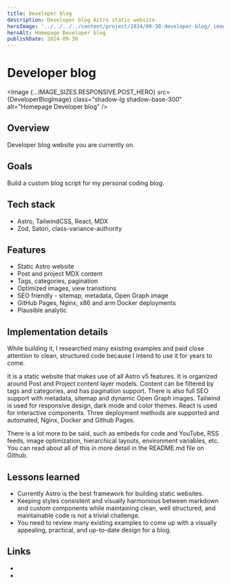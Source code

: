 ```yaml
---
title: Developer blog
description: Developer blog Astro static website. 
heroImage: '../../../../content/project/2024/09-30-developer-blog/_images/developer-blog.png'
heroAlt: Homepage Developer blog
publishDate: 2024-09-30
---
```



# Developer blog

<Image {...IMAGE_SIZES.RESPONSIVE.POST_HERO} src={DeveloperBlogImage} class="shadow-lg shadow-base-300" alt="Homepage Developer blog" />

## Overview

Developer blog website you are currently on.

## Goals

Build a custom blog script for my personal coding blog.

## Tech stack

- Astro, TailwindCSS, React, MDX
- Zod, Satori, class-variance-authority

## Features

- Static Astro website
- Post and project MDX content
- Tags, categories, pagination
- Optimized images, view transitions
- SEO friendly - sitemap, metadata, Open Graph image
- GitHub Pages, Nginx, x86 and arm Docker deployments
- Plausible analytic

## Implementation details

While building it, I researched many existing examples and paid close attention to clean, structured code because I intend to use it for years to come.

It is a static website that makes use of all Astro v5 features. It is organized around Post and Project content layer models. Content can be filtered by tags and categories, and has pagination support. There is also full SEO support with metadata, sitemap and dynamic Open Graph images. Tailwind is used for responsive design, dark mode and color themes. React is used for interactive components. Three deployment methods are supported and automated, Nginx, Docker and Github Pages.

There is a lot more to be said, such as embeds for code and YouTube, RSS feeds, image optimization, hierarchical layouts, environment variables, etc. You can read about all of this in more detail in the <Link href="https://github.com/nemanjam/nemanjam.github.io/tree/main#implementation-details" variant="markdown" target="_blank" title="README.md file">README.md</Link> file on Github.

## Lessons learned 

- Currently Astro is the best framework for building static websites.
- Keeping styles consistent and visually harmonious between markdown and custom components while maintaining clean, well structured, and maintainable code is not a trivial challenge.
- You need to review many existing examples to come up with a visually appealing, practical, and up-to-date design for a blog.

## Links

- <LinkWithLabel label="Demo" href="https://nemanjamitic.com" title="Developer blog demo" />
- <LinkWithLabel label="Repository" href="https://github.com/nemanjam/nemanjam.github.io" title="Developer blog repository" />



